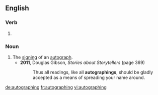 ==English==

===Verb===
{{head|en}}

# {{present participle of|autograph|lang=en}}

===Noun===
{{en-noun}}

# The [[sign]]ing of an [[autograph]].
#* '''2011''', Douglas Gibson, ''Stories about Storytellers'' (page 369)
#*: Thus all readings, like all '''autographings''', should be gladly accepted as a means of spreading your name around.

[[de:autographing]]
[[fr:autographing]]
[[vi:autographing]]